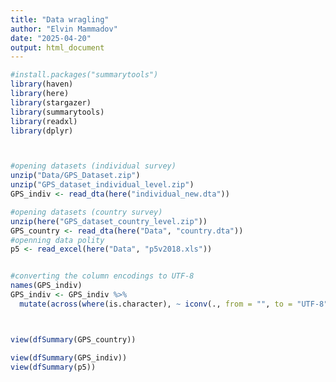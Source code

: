```yaml
---
title: "Data wragling"
author: "Elvin Mammadov"
date: "2025-04-20"
output: html_document
---
```


```r
#install.packages("summarytools")
library(haven)
library(here)
library(stargazer)
library(summarytools)
library(readxl)
library(dplyr)



#opening datasets (individual survey)
unzip("Data/GPS_Dataset.zip")
unzip("GPS_dataset_individual_level.zip")
GPS_indiv <- read_dta(here("individual_new.dta"))

#opening datasets (country survey)
unzip(here("GPS_dataset_country_level.zip"))
GPS_country <- read_dta(here("Data", "country.dta"))
#openning data polity
p5 <- read_excel(here("Data", "p5v2018.xls"))


#converting the column encodings to UTF-8
names(GPS_indiv)
GPS_indiv <- GPS_indiv %>%
  mutate(across(where(is.character), ~ iconv(., from = "", to = "UTF-8")))



view(dfSummary(GPS_country))

view(dfSummary(GPS_indiv))
view(dfSummary(p5))



```


